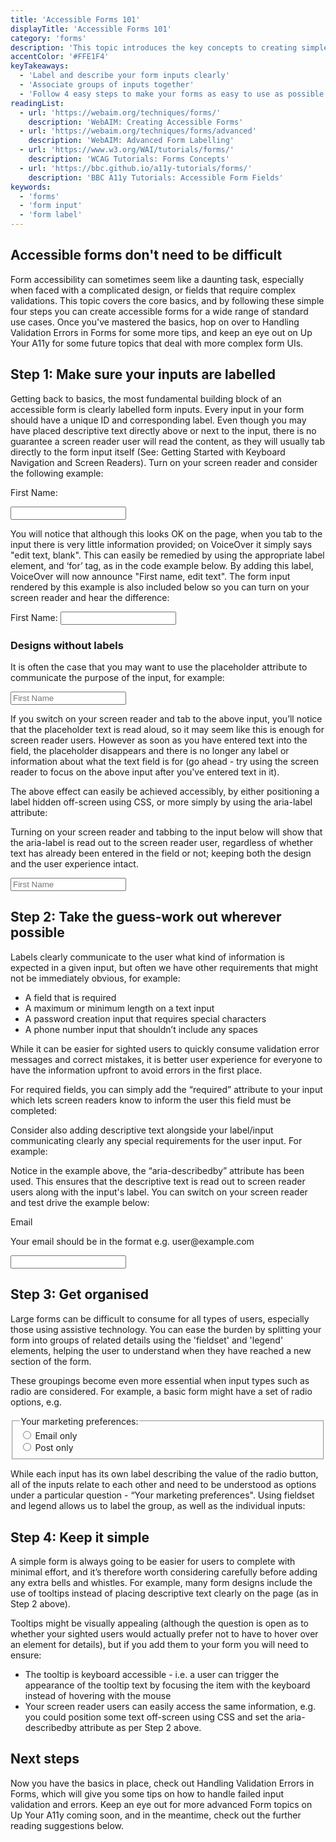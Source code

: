 ```yaml
---
title: 'Accessible Forms 101'
displayTitle: 'Accessible Forms 101'
category: 'forms'
description: 'This topic introduces the key concepts to creating simple, accessible forms including labelling & describing inputs, and organising your form.'
accentColor: '#FFE1F4'
keyTakeaways:
  - 'Label and describe your form inputs clearly'
  - 'Associate groups of inputs together'
  - 'Follow 4 easy steps to make your forms as easy to use as possible for a wide range of users'
readingList:
  - url: 'https://webaim.org/techniques/forms/'
    description: 'WebAIM: Creating Accessible Forms'
  - url: 'https://webaim.org/techniques/forms/advanced'
    description: 'WebAIM: Advanced Form Labelling'
  - url: 'https://www.w3.org/WAI/tutorials/forms/'
    description: 'WCAG Tutorials: Forms Concepts'
  - url: 'https://bbc.github.io/a11y-tutorials/forms/'
    description: 'BBC A11y Tutorials: Accessible Form Fields'
keywords:
  - 'forms'
  - 'form input'
  - 'form label'
---
```


## Accessible forms don't need to be difficult

Form accessibility can sometimes seem like a daunting task, especially when faced with a complicated design, or fields that require complex validations. This topic covers the core basics, and by following these simple four steps you can create accessible forms for a wide range of standard use cases. Once you've mastered the basics, hop on over to <Link to="handling-form-errors">Handling Validation Errors in Forms</Link> for some more tips, and keep an eye out on Up Your A11y for some future topics that deal with more complex form UIs.

## Step 1: Make sure your inputs are labelled

Getting back to basics, the most fundamental building block of an accessible form is clearly labelled form inputs. Every input in your form should have a unique ID and corresponding label. Even though you may have placed descriptive text directly above or next to the input, there is no guarantee a screen reader user will read the content, as they will usually tab directly to the form input itself (See: <Link to="/screen-reader-keyboard-navigation">Getting Started with Keyboard Navigation and Screen Readers</Link>). Turn on your screen reader and consider the following example:

<ExampleFormContainer>
  <form>
    <p style={{ fontWeight: 'bold' }}>First Name:</p>
    <input id="firstName" type="text" />
  </form>
</ExampleFormContainer>

You will notice that although this looks OK on the page, when you tab to the input there is very little information provided; on VoiceOver it simply says "edit text, blank". This can easily be remedied by using the appropriate label element, and ‘for’ tag, as in the code example below. By adding this label, VoiceOver will now announce "First name, edit text". The form input rendered by this example is also included below so you can turn on your screen reader and hear the difference:

<Gist url="https://gist.github.com/aitchiss/80cbc9724601f3c42b36df7644cfa767" />

<ExampleFormContainer>
  <form>
    <label for="first-name">First Name:</label>
    <input id="first-name" type="text" />
  </form>
</ExampleFormContainer>

### Designs without labels

It is often the case that you may want to use the placeholder attribute to communicate the purpose of the input, for example:

<ExampleFormContainer>
  <form>
    <input id="first-name-placeholder" type="text" placeholder="First Name" />
  </form>
</ExampleFormContainer>

If you switch on your screen reader and tab to the above input, you’ll notice that the placeholder text is read aloud, so it may seem like this is enough for screen reader users. However as soon as you have entered text into the field, the placeholder disappears and there is no longer any label or information about what the text field is for (go ahead - try using the screen reader to focus on the above input after you've entered text in it).

The above effect can easily be achieved accessibly, by either positioning a label hidden off-screen using CSS, or more simply by using the aria-label attribute:

<Gist url="https://gist.github.com/aitchiss/8ab191b55bfb991d847ad7f20c30a6e7" />

Turning on your screen reader and tabbing to the input below will show that the aria-label is read out to the screen reader user, regardless of whether text has already been entered in the field or not; keeping both the design and the user experience intact.

<ExampleFormContainer>
  <form>
    <input
      id="first-name-with-placeholder"
      type="text"
      placeholder="First Name"
      aria-label="First Name"
    />
  </form>
</ExampleFormContainer>

## Step 2: Take the guess-work out wherever possible

Labels clearly communicate to the user what kind of information is expected in a given input, but often we have other requirements that might not be immediately obvious, for example:

- A field that is required
- A maximum or minimum length on a text input
- A password creation input that requires special characters
- A phone number input that shouldn’t include any spaces

While it can be easier for sighted users to quickly consume validation error messages and correct mistakes, it is better user experience for everyone to have the information upfront to avoid errors in the first place.

For required fields, you can simply add the “required” attribute to your input which lets screen readers know to inform the user this field must be completed:

<Gist url="https://gist.github.com/aitchiss/091b96e9a70d9d48f044395d1bfc0bcb" />

Consider also adding descriptive text alongside your label/input communicating clearly any special requirements for the user input. For example:

<Gist url="https://gist.github.com/aitchiss/a56bb0a5f21e0561233bcce389ff6c87" />

Notice in the example above, the “aria-describedby” attribute has been used. This ensures that the descriptive text is read out to screen reader users along with the input's label. You can switch on your screen reader and test drive the example below:

<ExampleFormContainer>
  <form>
    <label for="email">Email</label>
    <p id="email-description" style={{ marginTop: '0px' }}>
      Your email should be in the format e.g. user@example.com
    </p>
    <input id="email" type="text" aria-describedby="email-description" />
  </form>
</ExampleFormContainer>

## Step 3: Get organised

Large forms can be difficult to consume for all types of users, especially those using assistive technology. You can ease the burden by splitting your form into groups of related details using the 'fieldset' and 'legend' elements, helping the user to understand when they have reached a new section of the form.

These groupings become even more essential when input types such as radio are considered. For example, a basic form might have a set of radio options, e.g.

<ExampleFormContainer>
  <form>
    <fieldset style={{ display: 'flex' }}>
      <legend>Your marketing preferences:</legend>
      <div style={{ padding: '5px' }}>
        <input
          id="email-marketing"
          type="radio"
          value="email"
          style={{ marginRight: '10px' }}
        />
        <label for="email-marketing">Email only</label>
      </div>
      <div style={{ padding: '5px' }}>
        <input
          id="postal-marketing"
          type="radio"
          value="post"
          style={{ marginRight: '10px' }}
        />
        <label for="postal-marketing">Post only</label>
      </div>
    </fieldset>
  </form>
</ExampleFormContainer>

While each input has its own label describing the value of the radio button, all of the inputs relate to each other and need to be understood as options under a particular question - “Your marketing preferences". Using fieldset and legend allows us to label the group, as well as the individual inputs:

<Gist url="https://gist.github.com/aitchiss/16bcc40c5bbbc3f6657551637caefe50" />

## Step 4: Keep it simple

A simple form is always going to be easier for users to complete with minimal effort, and it’s therefore worth considering carefully before adding any extra bells and whistles. For example, many form designs include the use of tooltips instead of placing descriptive text clearly on the page (as in Step 2 above).

Tooltips might be visually appealing (although the question is open as to whether your sighted users would actually prefer not to have to hover over an element for details), but if you add them to your form you will need to ensure:

- The tooltip is keyboard accessible - i.e. a user can trigger the appearance of the tooltip text by focusing the item with the keyboard instead of hovering with the mouse
- Your screen reader users can easily access the same information, e.g. you could position some text off-screen using CSS and set the aria-describedby attribute as per Step 2 above.

## Next steps

Now you have the basics in place, check out <Link to="/handling-form-errors">Handling Validation Errors in Forms</Link>, which will give you some tips on how to handle failed input validation and errors. Keep an eye out for more advanced Form topics on Up Your A11y coming soon, and in the meantime, check out the further reading suggestions below.

